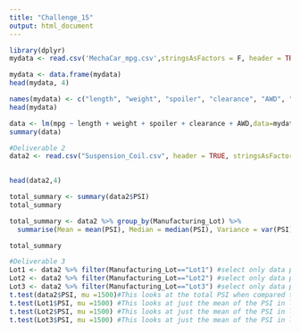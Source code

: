 ---
title: "Challenge_15"
output: html_document
---


```{r}
library(dplyr)
mydata <- read.csv('MechaCar_mpg.csv',stringsAsFactors = F, header = TRUE) #read in dataset
```

```{r}
mydata <- data.frame(mydata)
head(mydata, 4)

```
```{r}
names(mydata) <- c("length", "weight", "spoiler", "clearance", "AWD", "mpg")
head(mydata)
```


```{r}

data <- lm(mpg ~ length + weight + spoiler + clearance + AWD,data=mydata) #generate summary statistics
summary(data)
```
```{r}
#Deliverable 2
data2 <- read.csv("Suspension_Coil.csv", header = TRUE, stringsAsFactors = F)
  
```
```{r}
head(data2,4)

total_summary <- summary(data2$PSI)
total_summary
```
```{r}
total_summary <- data2 %>% group_by(Manufacturing_Lot) %>%
  summarise(Mean = mean(PSI), Median = median(PSI), Variance = var(PSI), SD = sd(PSI))

total_summary

```
```{r}
#Deliverable 3
Lot1 <- data2 %>% filter(Manufacturing_Lot=="Lot1") #select only data points where the lot is 1
Lot2 <- data2 %>% filter(Manufacturing_Lot=="Lot2") #select only data points where the lot is 2
Lot3 <- data2 %>% filter(Manufacturing_Lot=="Lot3") #select only data points where the lot is 3
t.test(data2$PSI, mu =1500)#This looks at the total PSI when compared to a population mean of 1500 PSI. 
t.test(Lot1$PSI, mu =1500) #This looks at just the mean of the PSI in lot 1 when compared to pop mean 1500
t.test(Lot2$PSI, mu =1500) #This looks at just the mean of the PSI in lot 2 when compared to pop mean 1500
t.test(Lot3$PSI, mu =1500) #This looks at just the mean of the PSI in lot 3 when compared to pop mean 1500
```


